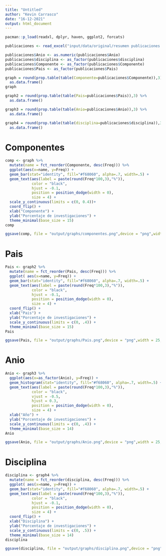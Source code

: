 ```yaml
---
title: "Untitled"
author: "Kevin Carrasco"
date: "16-12-2021"
output: html_document
---
```


```r
pacman::p_load(readxl, dplyr, haven, ggplot2, forcats)

publicaciones <- read_excel("input/data/original/resumen publicaciones.xlsx")
```

```r
publicaciones$Anio <- as.numeric(publicaciones$Anio)
publicaciones$disciplina <- as_factor(publicaciones$disciplina)
publicaciones$Componente <- as_factor(publicaciones$Componente)
publicaciones$Pais <- as_factor(publicaciones$Pais)
```

```r
graph = round(prop.table(table(Componente=publicaciones$Componente)),3) %>%
  as.data.frame()
graph
```

```r
graph2 = round(prop.table(table(Pais=publicaciones$Pais)),3) %>%
  as.data.frame()
```

```r
graph3 = round(prop.table(table(Anio=publicaciones$Anio)),3) %>%
  as.data.frame()
```

```r
graph4 = round(prop.table(table(disciplina=publicaciones$disciplina)),3) %>%
  as.data.frame()
```

# Componentes

```r
comp <- graph %>%
  mutate(name = fct_reorder(Componente, desc(Freq))) %>%
  ggplot(aes(x=name, y=Freq)) +
  geom_bar(stat="identity", fill="#f68060", alpha=.7, width=.5) +
  geom_text(aes(label = paste(round(Freq*100,3),"%")),
            color = "black",
            hjust = -0.1,
            position = position_dodge(width = 0),
            size = 4) +
  scale_y_continuous(limits = c(0, 0.4))+
  coord_flip() +
  xlab("Componente") +
  ylab("Porcentaje de investigaciones") +
  theme_minimal(base_size = 15)
comp

ggsave(comp, file = "output/graphs/componentes.png",device = "png",width = 25,height = 13,dpi = "retina",units = "cm")
```

# Pais

```r
Pais <- graph2 %>%
  mutate(name = fct_reorder(Pais, desc(Freq))) %>%
  ggplot( aes(x=name, y=Freq)) +
  geom_bar(stat="identity", fill="#f68060", alpha=.7, width=.5) +
  geom_text(aes(label = paste(round(Freq*100,3),"%")),
            color = "black",
            hjust = -0.1,
            position = position_dodge(width = 0),
            size = 4) +
  coord_flip() +
  xlab("Pais") +
  ylab("Porcentaje de investigaciones") +
  scale_y_continuous(limits = c(0, .4)) +
  theme_minimal(base_size = 15)
Pais

ggsave(Pais, file = "output/graphs/Pais.png",device = "png",width = 25,height = 13,dpi = "retina",units = "cm")
```

# Anio

```r
Anio <- graph3 %>%
  ggplot(aes(x=as_factor(Anio), y=Freq)) +
  geom_histogram(stat="identity", fill="#f68060", alpha=.7, width=.5) +
  geom_text(aes(label = paste(round(Freq*100,3),"%")),
            color = "black",
            vjust = -0.5,
            hjust = 0.3,
            position = position_dodge(width = 0),
            size = 4) +
  xlab("Año") +
  ylab("Porcentaje de investigaciones") +
  scale_y_continuous(limits = c(0, .4)) +
  theme_minimal(base_size = 14)
Anio

ggsave(Anio, file = "output/graphs/Anio.png",device = "png",width = 25,height = 13,dpi = "retina",units = "cm")
```

# Disciplina

```r
disciplina <- graph4 %>%
  mutate(name = fct_reorder(disciplina, desc(Freq))) %>%
  ggplot( aes(x=name, y=Freq)) +
  geom_bar(stat="identity", fill="#f68060", alpha=.7, width=.5) +
  geom_text(aes(label = paste(round(Freq*100,3),"%")),
            color = "black",
            hjust = -0.1,
            position = position_dodge(width = 0),
            size = 4) +
  coord_flip() +
  xlab("Disciplina") +
  ylab("Porcentaje de investigaciones") +
  scale_y_continuous(limits = c(0, .5)) +
  theme_minimal(base_size = 14)
disciplina

ggsave(disciplina, file = "output/graphs/disciplina.png",device = "png",width = 25,height = 13,dpi = "retina",units = "cm")
```


